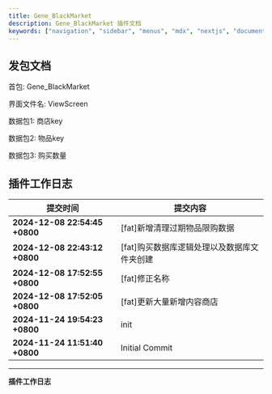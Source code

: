 ```yaml
---
title: Gene_BlackMarket
description: Gene_BlackMarket 插件文档
keywords: ["navigation", "sidebar", "menus", "mdx", "nextjs", "documents"]
---
```


## 发包文档


<Step>
<StepItem title="数据首包">

首包: Gene_BlackMarket

界面文件名: ViewScreen

</StepItem>

<StepItem title="购买物品包">

数据包1: 商店key

数据包2: 物品key

数据包3: 购买数量

</StepItem>

</Step>

## 插件工作日志

| 提交时间                              | 提交内容                                                                          |
|--------------------------------------|---------------------------------------------------------------------------------|
| **2024-12-08 22:54:45 +0800** | [fat]新增清理过期物品限购数据 |
| **2024-12-08 22:43:12 +0800** | [fat]购买数据库逻辑处理以及数据库文件夹创建 |
| **2024-12-08 17:52:55 +0800** | [fat]修正名称 |
| **2024-12-08 17:52:05 +0800** | [fat]更新大量新增内容商店 |
| **2024-11-24 19:54:23 +0800** | init |
| **2024-11-24 11:51:40 +0800** | Initial Commit |

---
**插件工作日志**


